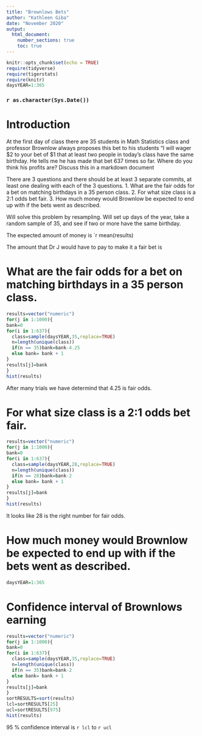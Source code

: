 ```yaml
---
title: "Brownlows Bets"
author: "Kathleen Giba"
date: "November 2020"
output: 
  html_document:
    number_sections: true
    toc: true
---
```


```r
knitr::opts_chunk$set(echo = TRUE)
require(tidyverse)
require(tigerstats)
require(knitr)
daysYEAR=1:365
```
### `r as.character(Sys.Date())`



<!-- We recommend you use git branches -- create a separate branch for each major section i.e. Introduction, Methods, Results, Inferential Results, and Discussion and Conclusions - leave the YAML block untouched until the final merge where you put in your own name !-->

# Introduction

<!--In this section you explain what you are trying to show.  Where did the data come from?  What is the research or other question you are trying to answer?!-->

 At the first day of class there are 35 students in Math Statistics class and professor Brownlow always proposes this bet to his students "I will wager $2 to your bet of $1 that at least two people in today's class have  the same birthday.  He tells me he has made that bet 637 times so far. Where do you think his profits are? Discuss this in a markdown document

There are 3 questions and there should be at least 3 separate commits, at least one dealing with each of the 3 questions.
1. What are the fair odds for a bet on matching birthdays in a 35 person class.
2. For what size class is a 2:1 odds bet fair.
3. How much money would Brownlow be expected to end up with if the bets went as described.



<!--Decide on your methods:  In this section explain the approach you will take to attack the issue --- how will you decide on a likely estimate of professor Brownlow's earnings or losses after 637 bets. Also explain how you construct a 95% confidence interval about your estimate of his winnings !-->

Will solve this problem by resampling. Will set up days of the year, take a random sample of 35, and see if two or more have the same birthday.    






The expected amount of money is `r mean(results)

<!--Explain and display the results of your method of coming up with the estimate of professor Brownlows betting profits!-->



The amount that Dr J would have to pay to make it a fair bet is 

   

<!--Explain and display your method of coming up with a 95% confidence interval of  professor Brownlows winnings (or losings)-->




# What are the fair odds for a bet on matching birthdays in a 35 person class.
 
```r
results=vector("numeric")
for(j in 1:1000){
bank=0
for(i in 1:637){
  class=sample(daysYEAR,35,replace=TRUE)
  n=length(unique(class))
  if(n == 35)bank=bank-4.25
  else bank= bank + 1
}
results[j]=bank
}
hist(results)
```
  
After many trials we have determind that 4.25 is fair odds.  

# For what size class is a 2:1 odds bet fair.

```r
results=vector("numeric")
for(j in 1:1000){
bank=0
for(i in 1:637){
  class=sample(daysYEAR,28,replace=TRUE)
  n=length(unique(class))
  if(n == 28)bank=bank-2
  else bank= bank + 1
}
results[j]=bank
}
hist(results)
```

It looks like 28 is the right number for fair odds.  

# How much money would Brownlow be expected to end up with if the bets went as described.
```r
daysYEAR=1:365

```
 
# Confidence interval of Brownlows earning
  
```r
results=vector("numeric")
for(j in 1:1000){
bank=0
for(i in 1:637){
  class=sample(daysYEAR,35,replace=TRUE)
  n=length(unique(class))
  if(n == 35)bank=bank-2
  else bank= bank + 1
}
results[j]=bank
}
sortRESULTS=sort(results)
lcl=sortRESULTS[25]
ucl=sortRESULTS[975]
hist(results)
```

95 % confidence interval is  `r lcl` to  `r ucl`
 


